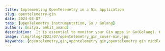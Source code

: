 ```yaml
---
title: Implementing OpenTelemetry in a Gin application 
slug: opentelemetry-gin
date: 2024-08-07
tags: [OpenTelemetry Instrumentation, Go / Golang]
authors: [nitya, ankit_anand]
description:  It is essential to monitor your Gin apps in Go(Golang). OpenTelemetry can help instrument Gin apps and provide you with end-to-end tracing. In this guide, we will demonstrate how to instrument your Gin app with OpenTelemetry...
image: /img/blog/2023/07/opentelemetry_gin_cover-min.jpg
keywords: [opentelemetry,gin,opentelemetry gin,opentelemetry gin middleware,opentelemetry gin example,opentelemetry gorm,gorm,golang,apm tools,application performance monitoring]
---
```


<head>
  <script
    type="application/ld+json"
    dangerouslySetInnerHTML={{ __html: JSON.stringify({
  "@context": "https://schema.org",
  "@type": "TechArticle",
  "headline": "Implementing OpenTelemetry in a Gin application",
  "alternativeHeadline": "How to use OpenTelemetry for tracing and monitoring Gin applications in Go",
  "author": {
    "@type": "Person",
    "name": "Nitya"
  },
  "publisher": {
    "@type": "Organization",
    "name": "SigNoz",
    "logo": {
      "@type": "ImageObject",
      "url": "https://signoz.io/img/SigNozLogo-orange.svg"
    }
  },
  "datePublished": "2023-07-28T00:00:00Z",
  "dateModified": "2024-08-07T00:00:00Z",
  "mainEntityOfPage": {
    "@type": "WebPage",
    "@id": "https://signoz.io/blog/opentelemetry-gin/"
  },
  "description": "Learn how to implement OpenTelemetry in a Gin application for end-to-end tracing and monitoring. This guide covers instrumenting Gin and GORM with OpenTelemetry and visualizing data using SigNoz.",
  "keywords": "opentelemetry, gin, opentelemetry gin, opentelemetry gin middleware, opentelemetry gin example, opentelemetry gorm, gorm, golang, apm tools, application performance monitoring",
  "articleSection": "Technology",
  "inLanguage": "en",
  "isPartOf": {
    "@type": "Blog",
    "name": "SigNoz Blog",
    "url": "https://signoz.io/blog/"
  },
  "about": [
    {
      "@type": "Thing",
      "name": "OpenTelemetry",
      "description": "An open-source observability framework for cloud-native software"
    },
    {
      "@type": "Thing",
      "name": "Gin",
      "description": "A web framework written in Go"
    },
    {
      "@type": "Thing",
      "name": "Application Performance Monitoring",
      "description": "The practice of monitoring software applications to detect and diagnose performance issues"
    }
  ],
  "mentions": [
    {
      "@type": "SoftwareApplication",
      "name": "OpenTelemetry",
      "applicationCategory": "Observability Framework"
    },
    {
      "@type": "SoftwareApplication",
      "name": "Gin",
      "applicationCategory": "Web Framework"
    },
    {
      "@type": "SoftwareApplication",
      "name": "GORM",
      "applicationCategory": "ORM Library"
    },
    {
      "@type": "SoftwareApplication",
      "name": "SigNoz",
      "applicationCategory": "Application Performance Monitoring"
    }
  ],
  "mainEntity": {
    "@type": "HowTo",
    "name": "How to Implement OpenTelemetry in a Gin Application",
    "step": [
      {
        "@type": "HowToStep",
        "name": "Install SigNoz",
        "text": "Install SigNoz as the backend analysis tool for OpenTelemetry data"
      },
      {
        "@type": "HowToStep",
        "name": "Get sample Gin app",
        "text": "Clone a sample Go application with Gin framework"
      },
      {
        "@type": "HowToStep",
        "name": "Configure OpenTelemetry",
        "text": "Declare variables for configuring OpenTelemetry in your Gin application"
      },
      {
        "@type": "HowToStep",
        "name": "Instrument Gin with OpenTelemetry",
        "text": "Add OpenTelemetry instrumentation to your Gin application"
      },
      {
        "@type": "HowToStep",
        "name": "Add OpenTelemetry Gin middleware",
        "text": "Implement the OpenTelemetry middleware in your Gin application"
      },
      {
        "@type": "HowToStep",
        "name": "Set environment variables",
        "text": "Set the necessary environment variables for OpenTelemetry data export"
      },
      {
        "@type": "HowToStep",
        "name": "Generate sample data",
        "text": "Create and retrieve books using the sample Gin application to generate telemetry data"
      },
      {
        "@type": "HowToStep",
        "name": "Visualize data in SigNoz",
        "text": "Access the SigNoz UI to visualize and analyze the collected telemetry data"
      },
      {
        "@type": "HowToStep",
        "name": "Monitor GORM with OpenTelemetry",
        "text": "Instrument the GORM database client with OpenTelemetry for database query tracing"
      }
    ]
  }
}) }}
  />
</head>

OpenTelemetry can be used to trace Gin applications for performance issues and bugs. OpenTelemetry is an open-source project under the Cloud Native Computing Foundation (<a href = "https://www.cncf.io/" rel="noopener noreferrer nofollow" target="_blank">CNCF</a>) that aims to standardize the generation and collection of telemetry data like logs, metrics, and traces.



![Cover Image](/img/blog/2023/07/opentelemetry_gin_cover.webp)

Gin is an HTTP web framework written in Go (Golang). It features a Martini-like API with much better performance -- up to 40 times faster.

If you need smashing performance, get yourself some Gin!

Gin framework has a very small footprint and great speed because it's built on HttpRouter, a lightweight, high-performance HTTP request router. HttpRouter and Gin use a radix tree to parse long and complicated route requests quickly.

<a href = "https://github.com/open-telemetry/opentelemetry-go-contrib/blob/main/instrumentation/github.com/gin-gonic/gin/otelgin/gintrace.go" rel="noopener noreferrer nofollow" target="_blank">OpenTelemetry Middleware for Gin</a>


In this tutorial, we will demonstrate how to use the OpenTelemetry Gin middleware to generate end-to-end tracing. We will also instrument GORM database client using OpenTelemetry libraries.

Before we demonstrate how to implement the OpenTelemetry libraries, let’s have a brief overview of OpenTelemetry.

## What is OpenTelemetry?

<a href = "https://opentelemetry.io/" rel="noopener noreferrer nofollow" target="_blank">OpenTelemetry</a> is an open-source vendor-agnostic set of tools, APIs, and SDKs used to instrument applications to create and manage telemetry data (logs, metrics, and traces). It aims to make telemetry data, a built-in feature of cloud-native software applications.

The telemetry data is then sent to an observability tool for storage and visualization.

<figure data-zoomable align='center'>
    <img src="/img/blog/2022/04/how_opentelemetry_fits.webp" alt="How opentelemetry fits with an application"/>
    <figcaption><i>OpenTelemetry libraries instrument application code to generate telemetry data that is then sent to an observability tool for storage & visualization</i></figcaption>
</figure>


OpenTelemetry is the bedrock for setting up an observability framework. It also provides you the freedom to choose a backend analysis tool of your choice.

## OpenTelemetry and SigNoz

In this tutorial, we will use SigNoz as our backend analysis tool. SigNoz is a full-stack open-source APM tool that can be used for storing and visualizing the telemetry data collected with OpenTelemetry. It is built natively on OpenTelemetry and works on the OTLP data formats.

SigNoz provides query and visualization capabilities for the end-user and comes with out-of-box charts for application metrics and traces.

Now let’s get down to how to implement OpenTelemetry Gin libraries and then visualize the collected data in SigNoz.

## Running Gin application with OpenTelemetry

**Step 1: Install SigNoz**<br></br>
First, you need to install SigNoz so that OpenTelemetry can send the data to it.

SigNoz can be installed on macOS or Linux computers in just three steps by using a simple installation script.

The install script automatically installs Docker Engine on Linux. However, on macOS, you must manually install <a href = "https://docs.docker.com/engine/install/" rel="noopener noreferrer nofollow" target="_blank">Docker Engine</a> before running the install script.

```bash
git clone -b main https://github.com/ezeslucky/monitrix.git
cd monitrix/deploy/
./install.sh
```

You can visit our documentation for instructions on how to install SigNoz using Docker Swarm and Helm Charts.

[![Deployment Docs](/img/blog/common/deploy_docker_documentation.webp)](https://signoz.io/docs/install/)

When you are done installing SigNoz, you can access the UI at [http://localhost:3301](http://localhost:3301/application)

<figure data-zoomable align='center'>
    <img src="/img/blog/2022/02/signoz_dashboard.webp" alt="SigNoz dashboard"/>
    <figcaption><i>SigNoz dashboard - It shows services from a sample app that comes bundled with the application</i></figcaption>
</figure>


**Step 2: Get sample Gin app in Golang**<br></br>
<a href = "https://github.com/ezeslucky/monitrix.git/sample-golang-app" rel="noopener noreferrer nofollow" target="_blank">Sample Go application</a>

It contains the sample boilerplate code that we will instrument. 

If you want to follow the tutorial, then you should follow the `without-instrumentation` branch.

**Step 3:  Declare few variables for configuring OpenTelemetry**<br></br>
Declare the following global variables in main.go which we will use to configure OpenTelemetry

```go
var (
	serviceName  = os.Getenv("SERVICE_NAME")
	collectorURL = os.Getenv("OTEL_EXPORTER_OTLP_ENDPOINT")
	insecure     = os.Getenv("INSECURE_MODE")
)
```

**Step 4:  Instrument your Gin application with OpenTelemetry**<br></br>
To configure your application to send data we will need a function to initialize OpenTelemetry. Add the following snippet of code in your `main.go` file.

```go
import (
  .....

	"github.com/gin-gonic/gin"
	"go.opentelemetry.io/otel"
	"go.opentelemetry.io/otel/attribute"
	"go.opentelemetry.io/otel/exporters/otlp/otlptrace"
	"go.opentelemetry.io/otel/exporters/otlp/otlptrace/otlptracegrpc"

	"go.opentelemetry.io/otel/sdk/resource"
	sdktrace "go.opentelemetry.io/otel/sdk/trace"
)

func initTracer() func(context.Context) error {

	secureOption := otlptracegrpc.WithTLSCredentials(credentials.NewClientTLSFromCert(nil, ""))
	if len(insecure) > 0 {
		secureOption = otlptracegrpc.WithInsecure()
	}

	exporter, err := otlptrace.New(
		context.Background(),
		otlptracegrpc.NewClient(
			secureOption,
			otlptracegrpc.WithEndpoint(collectorURL),
		),
	)

	if err != nil {
		log.Fatal(err)
	}
	resources, err := resource.New(
		context.Background(),
		resource.WithAttributes(
			attribute.String("service.name", serviceName),
			attribute.String("library.language", "go"),
		),
	)
	if err != nil {
		log.Printf("Could not set resources: ", err)
	}

	otel.SetTracerProvider(
		sdktrace.NewTracerProvider(
			sdktrace.WithSampler(sdktrace.AlwaysSample()),
			sdktrace.WithBatcher(exporter),
			sdktrace.WithResource(resources),
		),
	)
	return exporter.Shutdown
}
```

**Step 5:  Initialize the tracer in main.go**<br></br>
Modify the main function to initialise the tracer  in `main.go`. Initiate the tracer at the very beginning of our main function.

```jsx
func main() {
	cleanup := initTracer()
	defer cleanup(context.Background())

	......
}
```

**Step 6:  Add the OpenTelemetry Gin middleware**<br></br>
Configure Gin to use the middleware by adding the following lines in `main.go`.

```jsx
import (
	....
  "go.opentelemetry.io/contrib/instrumentation/github.com/gin-gonic/gin/otelgin"
)

func main() {
	......
	r := gin.Default()
	r.Use(otelgin.Middleware(serviceName))
	......
}
```

**Step 7: Set environment variables and run your Gin application**<br></br>
Now that you have instrumented your Gin application with OpenTelemetry, you need to set some environment variables to send data to the SigNoz backend:
```
SERVICE_NAME=goApp INSECURE_MODE=true OTEL_EXPORTER_OTLP_ENDPOINT=<IP of SigNoz backend>:4317 go run main.go
```

IP os SigNoz backend should be **without http/https scheme.**

`SERVICE_NAME`: goGinApp (you can name it whatever you want)

`OTEL_EXPORTER_OTLP_ENDPOINT`: localhost:4317

Since we have installed SigNoz on our local machine, we use the above IP. If you install SigNoz on a different machine, you can update it with the relevant IP.

Hence, the final run command looks like this:

```jsx
SERVICE_NAME=goGinApp INSECURE_MODE=true OTEL_EXPORTER_OTLP_ENDPOINT=localhost:4317 go run main.go
```


<Admonition type="info">

Do not use `http` or `https` in the IP address. For example, if the IP is `http://test.com` then the `OTEL_EXPORTER_OTLP_ENDPOINT` will be `test.com:4317`

</Admonition>


**Step 8:** **Generate some data**<br></br>
In order to monitor your Gin application with SigNoz, you first need to generate some data.

- Create a book
    
    ```jsx
    curl --location --request POST 'localhost:8091/books' \
    --header 'Content-Type: application/json' \
    --data-raw '{
        "title": "book 1",
        "author": "John Doe"
    }'
    ```

	<figure data-zoomable align='center'>
    <img src="/img/blog/2022/04/otel_gin_create_a_book.webp" alt="SigNoz dashboard"/>
	</figure>

    

- Check the list of books by running the following Curl
    
    ```jsx
    curl --location --request GET 'localhost:8091/books'
    ```
    

**Step 9: Visualize the collected data in SigNoz**<br></br>
Access the signoz UI  on [http://localhost:3301/application](http://localhost:3301/application) 

Go to `Services` → `goGinApp` → you will be able to see the dashboard

<figure data-zoomable align='center'>
    <img src="/img/blog/2022/04/goginapp_signoz_dashboard.webp" alt="Gin app being monitored on SigNoz dashboard"/>
    <figcaption><i>Your Gin application being monitored on the SigNoz dashboard</i></figcaption>
</figure>


You can monitor application metrics like application latency, requests per second, error percentage, etc. with the `Services` tab of SigNoz.

<figure data-zoomable align='center'>
    <img src="/img/blog/2022/04/gin_application_metrics.webp" alt="OpenTelemetry Gin application metrics"/>
    <figcaption><i>You can monitor your Gin application metrics like application latency, requests per second, error percentage, etc.</i></figcaption>
</figure>


OpenTelemetry captures tracing data from your Gin application as well. Tracing data can help you visualize how user requests perform across services in a multi-service application.

In the `Traces` tab of SigNoz, you can analyze the tracing data using filters based on tags, status codes, service names, operations, etc.

<figure data-zoomable align='center'>
    <img src="/img/blog/2022/04/gin_application_traces.webp" alt="OpenTelemetry Gin application traces"/>
    <figcaption><i>Use powerful filters to analyze your tracing data from the Gin application</i></figcaption>
</figure>


You can also visualize your tracing data with the help of flamegraphs and Gantt charts.

<figure data-zoomable align='center'>
    <img src="/img/blog/2022/04/gin_application_flamegraph.webp" alt="Visualize your tracing data with the help of flamegraphs and gantt charts"/>
    <figcaption><i>Flamegraphs and Gantt charts on SigNoz dashboard</i></figcaption>
</figure>


SigNoz also provides log management as a feature. With SigNoz you can can have metrics, traces, and logs under a single pane of glass.

You can also monitor Gorm with OpenTelemetry libraries.

## Monitoring GORM database client with OpenTelemetry

We have instrumented our Gin which will help us trace HTTP requests but we might want to trace the DB calls as well. 

OpenTelemetry provides an `otelgorm` plugin to monitor GORM database client.

You can follow the below steps to instrument your GORM database client with OpenTelemetry.

**Step 1: Initialise GORM to use OpenTelemetry by updating the `models/setup.go`**  

```jsx
func ConnectDatabase() {
	.....
	DB = database
	if err := DB.Use(otelgorm.NewPlugin()); err != nil {
		panic(err)
	}
}  
```

**Step 2: Update all the database calls to use the request context by modifying  `controllers/books.go`**

`models.DB` will be changed to `models.DB.WithContext(c.Request.Context())`

```jsx
func FindBooks(c *gin.Context) {
	.....
	models.DB.WithContext(c.Request.Context()).Find(&books)
	.....
}
```

The above change should be done for all the DB calls.

Now run your application and execute the curl requests again. You will be able to see DB traces as well.

<figure data-zoomable align='center'>
    <img src="/img/blog/2022/04/gin_application_gorm_flamegraph.webp" alt="Visualize your tracing data with the help of flamegraphs and gantt charts"/>
    <figcaption><i>You can also monitor GORM database client using OpenTelemetry and SigNoz</i></figcaption>
</figure>

## Best Practices and Common Pitfalls

To get the most out of OpenTelemetry in your Gin application:

- **Use sampling**: For high-traffic applications, implement trace sampling to reduce data volume and costs.
- **Secure sensitive data**: Be cautious about what information you include in spans and logs to protect user privacy.
- **Monitor performance impact**: While OpenTelemetry is designed to be lightweight, monitor its impact on your application's performance.
- **Implement error handling**: Ensure your instrumentation code handles errors gracefully to avoid impacting your application's reliability.

Common pitfalls to avoid:

- Over-instrumenting: Start with basic instrumentation and add more as needed.
- Ignoring context propagation: Ensure you're properly passing context through your application to maintain trace continuity.
- Neglecting to update dependencies: Keep your OpenTelemetry libraries up-to-date to benefit from performance improvements and bug fixes.

## Conclusion

Using OpenTelemetry libraries, you can instrument your Gin applications for end-to-end tracing. You can then use an open-source APM tool like SigNoz to ensure the smooth performance of your Gin applications.

OpenTelemetry is the future for setting up observability for cloud-native apps. It is backed by a huge community and covers a wide variety of technology and frameworks. Using OpenTelemetry, engineering teams can instrument polyglot and distributed applications with peace of mind.

SigNoz is an open-source observability tool that comes with a SaaS-like experience. You can try out SigNoz by visiting its GitHub repo.

[![SigNoz GitHub repo](/img/blog/common/signoz_github.webp)](https://github.com/ezeslucky/monitrix.git/signoz)

If you want to get started quickly, try [SigNoz cloud](https://signoz.io/teams/).

## FAQs

### How does OpenTelemetry impact Gin application performance?

OpenTelemetry is designed to have minimal impact on application performance. However, the exact impact depends on factors like the amount of data collected and the sampling rate. Monitor your application's performance before and after implementing OpenTelemetry to assess the impact.

### Can I use OpenTelemetry with existing monitoring tools in my Gin app?

Yes, OpenTelemetry is designed to be vendor-neutral. Many existing monitoring tools support OpenTelemetry data, allowing you to integrate it with your current observability stack.

### What are the best practices for securing sensitive data in OpenTelemetry traces?

To secure sensitive data:
1. Use sampling to reduce the amount of data collected.
2. Implement data scrubbing to remove sensitive information from spans and logs.
3. Use attribute limits to prevent accidentally logging large amounts of potentially sensitive data.
4. Ensure your chosen backend implements proper access controls and encryption.

### How can I correlate traces across multiple Gin-based microservices?

OpenTelemetry supports distributed tracing out of the box. Ensure you're propagating the trace context between services, either manually or using OpenTelemetry's automatic context propagation features. This allows you to view a single trace spanning multiple services in your chosen backend.

### What is OpenTelemetry and how does it work with Gin applications?
OpenTelemetry is an open-source observability framework that provides a set of APIs, libraries, and tools to instrument, generate, collect, and export telemetry data (metrics, logs, and traces). When used with Gin applications, OpenTelemetry can help you trace HTTP requests, monitor performance, and identify bottlenecks in your Go web applications.

### How do I instrument my Gin application with OpenTelemetry?
To instrument your Gin application with OpenTelemetry:
1. Install the necessary OpenTelemetry packages
2. Initialize a tracer in your main function
3. Add the OpenTelemetry Gin middleware to your application
4. Set environment variables for the OpenTelemetry exporter
5. Run your application and generate some data

### Can I monitor database calls with OpenTelemetry in a Gin application?
Yes, you can monitor database calls using OpenTelemetry in a Gin application. For GORM, you can use the `otelgorm` plugin to trace database operations. This allows you to see detailed information about your database queries within the same tracing context as your HTTP requests.

### What backend tool can I use to visualize OpenTelemetry data from my Gin application?
While OpenTelemetry is vendor-agnostic, this article recommends using SigNoz as the backend analysis tool. SigNoz is an open-source APM tool that natively supports OpenTelemetry data formats and provides visualization for metrics, traces, and logs.

### How does OpenTelemetry help in monitoring microservices-based applications?
OpenTelemetry is particularly useful for microservices-based applications as it provides distributed tracing capabilities. This allows you to track requests as they move through different services, helping you understand the flow of requests, identify performance bottlenecks, and debug issues across your entire system.

### What are the benefits of using OpenTelemetry with Gin compared to other monitoring solutions?
Using OpenTelemetry with Gin offers several advantages:
1. Open-source and vendor-agnostic, giving you flexibility in choosing backend tools
2. Standardized approach to instrumentation across different languages and frameworks
3. Comprehensive observability with metrics, logs, and traces in a single framework
4. Active community support and ongoing development
5. Easy integration with various backend analysis tools

### How can I customize the data collected by OpenTelemetry in my Gin application?
You can customize the data collected by OpenTelemetry in your Gin application by:
1. Adding custom attributes to spans
2. Creating custom spans for specific operations
3. Configuring sampling rates
4. Implementing custom exporters
5. Using context propagation to pass additional information between services

---

**Further Reading**

[Monitor a Golang application using OpenTelemetry and SigNoz](https://signoz.io/blog/monitoring-your-go-application-with-signoz/)

[Why is Distributed Tracing needed in microservices-based applications?](https://signoz.io/blog/distributed-tracing-in-microservices/)
